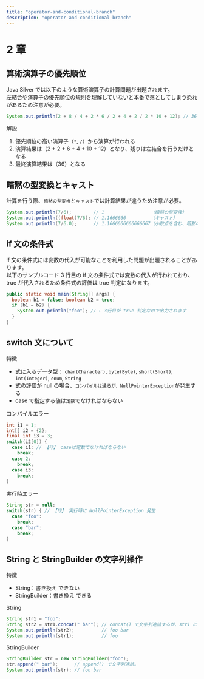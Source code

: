 ```yaml
---
title: "operator-and-conditional-branch"
description: "operator-and-conditional-branch"
---
```


# 2 章

## 算術演算子の優先順位

Java Silver では以下のような算術演算子の計算問題が出題されます。<br />
左結合や演算子の優先順位の規則を理解していないと本番で落としてしまう恐れがあるため注意が必要。

```java showLineNumbers copy
System.out.println(2 + 8 / 4 + 2 * 6 / 2 + 4 + 2 / 2 * 10 + 12); // 36
```

解説

1. 優先順位の高い演算子（`*`, `/`）から演算が行われる
2. 演算結果は（2 + 2 + 6 + 4 + 10 + 12）となり、残りは左結合を行うだけとなる
3. 最終演算結果は（36）となる

## 暗黙の型変換とキャスト

計算を行う際、`暗黙の型変換`と`キャスト`では計算結果が違うため注意が必要。

```java showLineNumbers copy
System.out.println(7/6);        // 1                 （暗黙の型変換）
System.out.println((float)7/6); // 1.1666666         （キャスト）
System.out.println(7/6.0);      // 1.1666666666666667（小数点を含む、暗黙の型変換）
```

## if 文の条件式

if 文の条件式には変数の代入が可能なことを利用した問題が出題されることがあります。<br />
以下のサンプルコード 3 行目の if 文の条件式では変数の代入が行われており、true が代入されるため条件式の評価は true 判定になります。

```java showLineNumbers copy {3}
public static void main(String[] args) {
  boolean b1 = false; boolean b2 = true;
  if (b1 = b2) {
    System.out.println("foo"); // ← 3行目が true 判定なので出力されます
  }
}
```

## switch 文について

特徴

- 式に入るデータ型： `char(Character)`, `byte(Byte)`, `short(Short)`, `int(Integer)`, `enum`, `String`
- 式の評価が null の場合、`コンパイルは通るが、NullPointerException`が発生する
- case で指定する値は`定数`でなければならない

コンパイルエラー

```java showLineNumbers copy {5}
int i1 = 1;
int[] i2 = {2};
final int i3 = 3;
switch(i2[0]) {
  case i1: // 【👎】 caseは定数でなければならない
    break;
  case 2:
    break;
  case i3:
    break;
}
```

実行時エラー

```java showLineNumbers copy {2}
String str = null;
switch(str) { // 【👎】 実行時に NullPointerException 発生
  case "foo":
    break;
  case "bar":
    break;
}
```

## String と StringBuilder の文字列操作

特徴

- String：書き換え できない
- StringBuilder：書き換え できる

String

```java showLineNumbers copy {2}
String str1 = "foo";
String str2 = str1.concat(" bar"); // concat() で文字列連結するが、str1 には影響はない
System.out.println(str2);          // foo bar
System.out.println(str1);          // foo
```

StringBuilder

```java showLineNumbers copy {2}
StringBuilder str = new StringBuilder("foo");
str.append(" bar");      // append() で文字列連結。
System.out.println(str); // foo bar
```
